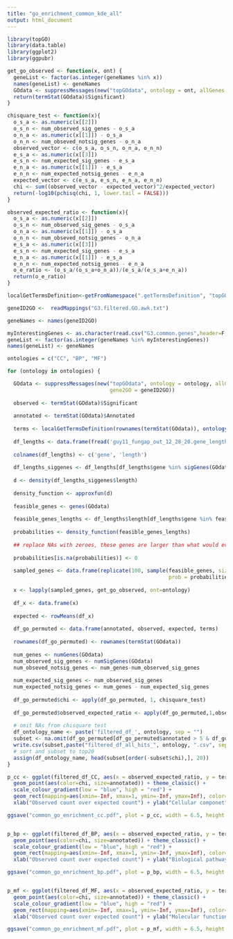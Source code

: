 ```yaml
---
title: "go_enrichment_common_kde_all"
output: html_document
---
```


```r
library(topGO)
library(data.table)
library(ggplot2)
library(ggpubr)
```

```r
get_go_observed <- function(x, ont) {
  geneList <- factor(as.integer(geneNames %in% x))
  names(geneList) <- geneNames
  GOdata <- suppressMessages(new("topGOdata", ontology = ont, allGenes = geneList, annot = annFUN.gene2GO, gene2GO = geneID2GO))
  return(termStat(GOdata)$Significant)
}

chisquare_test <- function(x){
  o_s_a <- as.numeric(x[[2]])
  o_s_n <- num_observed_sig_genes - o_s_a
  o_n_a <- as.numeric(x[[1]]) - o_s_a
  o_n_n <- num_obseved_notsig_genes - o_n_a
  observed_vector <- c(o_s_a, o_s_n, o_n_a, o_n_n)
  e_s_a <- as.numeric(x[[3]])
  e_s_n <- num_expected_sig_genes - e_s_a
  e_n_a <- as.numeric(x[[1]]) - e_s_a
  e_n_n <- num_expected_notsig_genes - e_n_a
  expected_vector <- c(e_s_a, e_s_n, e_n_a, e_n_n)
  chi <- sum((observed_vector - expected_vector)^2/expected_vector)
  return(-log10(pchisq(chi, 1, lower.tail = FALSE)))
}

observed_expected_ratio <- function(x){
  o_s_a <- as.numeric(x[[2]])
  o_s_n <- num_observed_sig_genes - o_s_a
  o_n_a <- as.numeric(x[[1]]) - o_s_a
  o_n_n <- num_obseved_notsig_genes - o_n_a
  e_s_a <- as.numeric(x[[3]])
  e_s_n <- num_expected_sig_genes - e_s_a
  e_n_a <- as.numeric(x[[1]]) - e_s_a
  e_n_n <- num_expected_notsig_genes - e_n_a
  o_e_ratio <- (o_s_a/(o_s_a+o_n_a))/(e_s_a/(e_s_a+e_n_a))
  return(o_e_ratio)
}

localGetTermsDefinition<-getFromNamespace(".getTermsDefinition", "topGO")

```



```r
geneID2GO <-  readMappings("G3.filtered.GO.awk.txt")

geneNames <- names(geneID2GO)

myInterestingGenes <- as.character(read.csv("G3.common.genes",header=F, stringsAsFactors=FALSE, colClasses="character")$V1)
geneList <- factor(as.integer(geneNames %in% myInterestingGenes))
names(geneList) <- geneNames

```


```r

ontologies = c("CC", "BP", "MF")

for (ontology in ontologies) {

  GOdata <- suppressMessages(new("topGOdata", ontology = ontology, allGenes = geneList, annot = annFUN.gene2GO, 
                                 gene2GO = geneID2GO))
  
  observed <- termStat(GOdata)$Significant
  
  annotated <- termStat(GOdata)$Annotated
  
  terms <- localGetTermsDefinition(rownames(termStat(GOdata)), ontology(GOdata), numChar=1000)
  
  df_lengths <- data.frame(fread('guy11_fungap_out_12_28_20.gene_lengths'))
  
  colnames(df_lengths) <- c('gene', 'length')
  
  df_lengths_siggenes <- df_lengths[df_lengths$gene %in% sigGenes(GOdata), ]
  
  d <- density(df_lengths_siggenes$length)
  
  density_function <- approxfun(d)
  
  feasible_genes <- genes(GOdata)
  
  feasible_genes_lengths <- df_lengths$length[df_lengths$gene %in% feasible_genes ]
  
  probabilities <- density_function(feasible_genes_lengths)
  
  ## replace NAs with zeroes, these genes are larger than what would ever be expected in common genes
  
  probabilities[is.na(probabilities)] <- 0
  
  sampled_genes <- data.frame(replicate(100, sample(feasible_genes, size = nrow(df_lengths_siggenes), replace = FALSE, 
                                                    prob = probabilities)))
  
  x <- lapply(sampled_genes, get_go_observed, ont=ontology)
  
  df_x <- data.frame(x)
  
  expected <- rowMeans(df_x)
  
  df_go_permuted <- data.frame(annotated, observed, expected, terms)
  
  rownames(df_go_permuted) <- rownames(termStat(GOdata))
  
  num_genes <- numGenes(GOdata)
  num_observed_sig_genes <- numSigGenes(GOdata)
  num_obseved_notsig_genes <- num_genes-num_observed_sig_genes
  
  num_expected_sig_genes <- num_observed_sig_genes
  num_expected_notsig_genes <- num_genes - num_expected_sig_genes
  
  df_go_permuted$chi <- apply(df_go_permuted, 1, chisquare_test)
  
  df_go_permuted$observed_expected_ratio <- apply(df_go_permuted,1,observed_expected_ratio)
  
  # omit NAs from chisquare test
  df_ontology_name <- paste('filtered_df_', ontology, sep = "")
  subset <- na.omit(df_go_permuted[df_go_permuted$annotated > 5 & df_go_permuted$chi > -log10(0.05),])
  write.csv(subset,paste("filtered_df_all_hits_", ontology, ".csv", sep=""))
  # sort and subset to top20
  assign(df_ontology_name, head(subset[order(-subset$chi),], 20))
}

```

```r


p_cc <- ggplot(filtered_df_CC, aes(x = observed_expected_ratio, y = terms)) +
  geom_point(aes(color=chi, size=annotated)) + theme_classic() +
  scale_colour_gradient(low = "blue", high = "red") +
  geom_rect(mapping=aes(xmin=-Inf, xmax=1, ymin=-Inf, ymax=Inf), color="grey", alpha=0.01) +
  xlab("Observed count over expected count") + ylab("Cellular componet") + labs(color = "-Log10 p-value", size = "Number of genes \nwith annotation")+theme(axis.text=element_text(size=6), axis.title=element_text(size=8), legend.title=element_text(size=8))

ggsave("common_go_enrichment_cc.pdf", plot = p_cc, width = 6.5, height = 3.5)


p_bp <- ggplot(filtered_df_BP, aes(x = observed_expected_ratio, y = terms)) +
  geom_point(aes(color=chi, size=annotated)) + theme_classic() +
  scale_colour_gradient(low = "blue", high = "red") +
  geom_rect(mapping=aes(xmin=-Inf, xmax=1, ymin=-Inf, ymax=Inf), color="grey", alpha=0.01) +
  xlab("Observed count over expected count") + ylab("Biological pathway") + labs(color = "-Log10 p-value", size = "Number of genes \nwith annotation")+theme(axis.text=element_text(size=6), axis.title=element_text(size=8), legend.title=element_text(size=8))

ggsave("common_go_enrichment_bp.pdf", plot = p_bp, width = 6.5, height = 3.5)


p_mf <- ggplot(filtered_df_MF, aes(x = observed_expected_ratio, y = terms)) +
  geom_point(aes(color=chi, size=annotated)) + theme_classic() +
  scale_colour_gradient(low = "blue", high = "red") +
  geom_rect(mapping=aes(xmin=-Inf, xmax=1, ymin=-Inf, ymax=Inf), color="grey", alpha=0.01) +
  xlab("Observed count over expected count") + ylab("Molecular function") + labs(color = "-Log10 p-value", size = "Number of genes \nwith annotation")+theme(axis.text=element_text(size=6), axis.title=element_text(size=8), legend.title=element_text(size=8))

ggsave("common_go_enrichment_mf.pdf", plot = p_mf, width = 6.5, height = 3.5)


```
